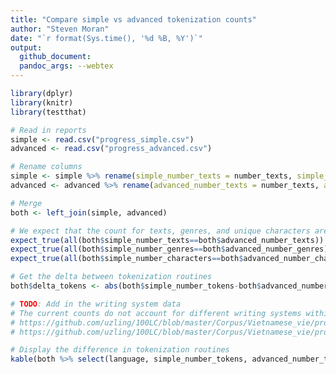 ```yaml
---
title: "Compare simple vs advanced tokenization counts"
author: "Steven Moran"
date: "`r format(Sys.time(), '%d %B, %Y')`"
output:
  github_document:
  pandoc_args: --webtex
---
```


```r
library(dplyr)
library(knitr)
library(testthat)
```

```r
# Read in reports
simple <- read.csv("progress_simple.csv")
advanced <- read.csv("progress_advanced.csv")
```

```r
# Rename columns
simple <- simple %>% rename(simple_number_texts = number_texts, simple_number_genres = number_genres, simple_number_characters = number_characters, simple_number_tokens = number_tokens)
advanced <- advanced %>% rename(advanced_number_texts = number_texts, advanced_number_genres = number_genres,  advanced_number_characters = number_characters, advanced_number_tokens = number_tokens)
```

```r
# Merge
both <- left_join(simple, advanced)
```

```r
# We expect that the count for texts, genres, and unique characters are the same across reports
expect_true(all(both$simple_number_texts==both$advanced_number_texts))
expect_true(all(both$simple_number_genres==both$advanced_number_genres))
expect_true(all(both$simple_number_characters==both$advanced_number_characters))
```

```r
# Get the delta between tokenization routines
both$delta_tokens <- abs(both$simple_number_tokens-both$advanced_number_tokens)
```

```r
# TODO: Add in the writing system data
# The current counts do not account for different writing systems within the same language folder, e.g.
# https://github.com/uzling/100LC/blob/master/Corpus/Vietnamese_vie/professional/vie_pro_1.txt
# https://github.com/uzling/100LC/blob/master/Corpus/Vietnamese_vie/professional/vie_pro_2.txt
```

```r
# Display the difference in tokenization routines
kable(both %>% select(language, simple_number_tokens, advanced_number_tokens, delta_tokens))
```

